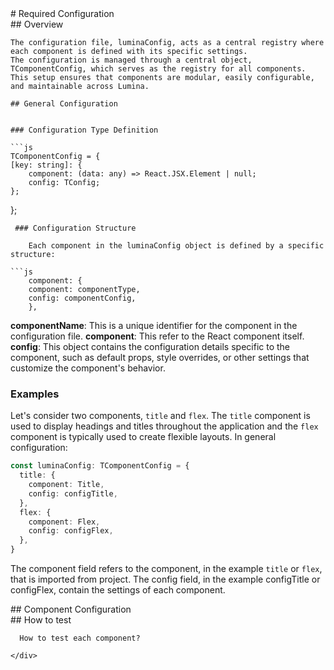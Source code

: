 

<Meta title='Docs/Create a Component' />

<div className="sb-container">
  <div className='sb-section-title'>
    # Required Configuration
  </div>
  <div className='sb-section-title'>
   ## Overview

    The configuration file, luminaConfig, acts as a central registry where each component is defined with its specific settings.
    The configuration is managed through a central object, TComponentConfig, which serves as the registry for all components.
    This setup ensures that components are modular, easily configurable, and maintainable across Lumina.

    ## General Configuration


    ### Configuration Type Definition

    ```js
    TComponentConfig = {
    [key: string]: {
        component: (data: any) => React.JSX.Element | null;
        config: TConfig;
    };

};

````
 ### Configuration Structure

    Each component in the luminaConfig object is defined by a specific structure:

```js
    component: {
    component: componentType,
    config: componentConfig,
    },
````

**componentName**: This is a unique identifier for the component in the configuration file.
**component**: This refer to the React component itself.
**config**: This object contains the configuration details specific to the component, such as default props, style overrides, or other settings that customize the component's behavior.

### Examples

Let's consider two components, `title` and `flex`. The `title` component is used to display headings and titles throughout the application and the `flex` component is typically used to create flexible layouts.
In general configuration:

```ts
const luminaConfig: TComponentConfig = {
  title: {
    component: Title,
    config: configTitle,
  },
  flex: {
    component: Flex,
    config: configFlex,
  },
}
```

The component field refers to the component, in the example `title` or `flex`, that is imported from project.
The config field, in the example configTitle or configFlex, contain the settings of each component.

</div>
<div className='sb-section-title'>
 ## Component Configuration
  </div>

  <div className='sb-section-title'>
## How to test

      How to test each component?

    </div>

</div>

<style>
  {`
  .sb-container {
    margin-bottom: 48px;
  }

  .sb-section {
    width: 100%;
    display: flex;
    flex-direction: row;
    gap: 20px;
  }

  img {
    object-fit: cover;
  }

  .sb-section-title {
    margin-bottom: 32px;
  }

  .sb-section a:not(h1 a, h2 a, h3 a) {
    font-size: 14px;
  }

  .sb-section-item, .sb-grid-item {
    flex: 1;
    display: flex;
    flex-direction: column;
  }

  .sb-section-item-heading {
    padding-top: 20px !important;
    padding-bottom: 5px !important;
    margin: 0 !important;
  }
  .sb-section-item-paragraph {
    margin: 0;
    padding-bottom: 10px;
  }

  @media screen and (max-width: 600px) {
    .sb-section {
      flex-direction: column;
    }
  `}
</style>

```

```
